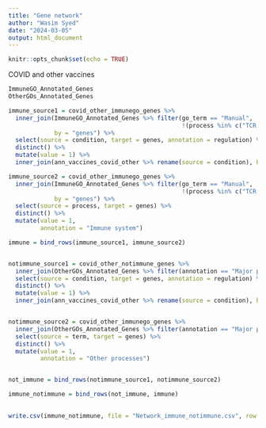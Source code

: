 ```yaml
---
title: "Gene network"
author: "Wasim Syed"
date: "2024-03-05"
output: html_document
---
```


```r
knitr::opts_chunk$set(echo = TRUE)
```



COVID and other vaccines
```r

ImmuneGO_Annotated_Genes
OtherGOs_Annotated_Genes

immune_source1 = covid_other_immunego_genes %>% 
  inner_join(ImmuneGO_Annotated_Genes %>% filter(go_term == "Manual", 
                                                 !(process %in% c("TCR REPERTOIRE", "BCR REPERTOIRE"))), 
             by = "genes") %>% 
  select(source = condition, target = genes, annotation = regulation) %>% 
  distinct() %>% 
  mutate(value = 1) %>% 
  inner_join(ann_vaccines_covid_other %>% rename(source = condition), by = "source")

immune_source2 = covid_other_immunego_genes %>% 
  inner_join(ImmuneGO_Annotated_Genes %>% filter(go_term == "Manual", 
                                                 !(process %in% c("TCR REPERTOIRE", "BCR REPERTOIRE"))), 
             by = "genes") %>% 
  select(source = process, target = genes) %>% 
  distinct() %>% 
  mutate(value = 1,
         annotation = "Immune system")

immune = bind_rows(immune_source1, immune_source2)


notimmune_source1 = covid_other_notimmune_genes %>% 
  inner_join(OtherGOs_Annotated_Genes %>% filter(annotation == "Major process"), by = "genes") %>% 
  select(source = condition, target = genes, annotation = regulation) %>% 
  distinct() %>% 
  mutate(value = 1) %>% 
  inner_join(ann_vaccines_covid_other %>% rename(source = condition), by = "source")


notimmune_source2 = covid_other_immunego_genes %>% 
  inner_join(OtherGOs_Annotated_Genes %>% filter(annotation == "Major process"), by = "genes") %>% 
  select(source = term, target = genes) %>% 
  distinct() %>% 
  mutate(value = 1,
         annotation = "Other processes")


not_immune = bind_rows(notimmune_source1, notimmune_source2)

immune_notimmune = bind_rows(not_immune, immune) 
  

write.csv(immune_notimmune, file = "Network_immune_notimmune.csv", row.names = F)

```

